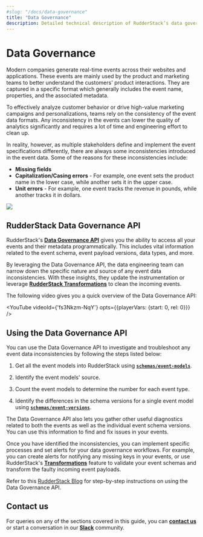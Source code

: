 ```yaml
---
#slug: "/docs/data-governance"
title: "Data Governance"
description: Detailed technical description of RudderStack’s data governance feature to access your events and fix any inconsistencies programmatically.
---
```


# Data Governance

Modern companies generate real-time events across their websites and applications. These events are mainly used by the product and marketing teams to better understand the customers' product interactions. They are captured in a specific format which generally includes the event name, properties, and the associated metadata.

To effectively analyze customer behavior or drive high-value marketing campaigns and personalizations, teams rely on the consistency of the event data formats. Any inconsistency in the events can lower the quality of analytics significantly and requires a lot of time and engineering effort to clean up.

In reality, however, as multiple stakeholders define and implement the event specifications differently, there are always some inconsistencies introduced in the event data. Some of the reasons for these inconsistencies include:

- **Missing fields**
- **Capitalization/Casing errors** - For example, one event sets the product name in the lower case, while another sets it in the upper case.
- **Unit errors** - For example, one event tracks the revenue in pounds, while another tracks it in dollars.

<a href="https://rudderstack.com/pricing" target="_blank">
<img src="https://img.shields.io/static/v1?label=Plan&message=Enterprise&color=blueviolet" class="githubBadge" />
</a>

## RudderStack Data Governance API

RudderStack's [**Data Governance API**](https://rudderstack.com/docs/data-governance/rudderstack-data-governance-api/) gives you the ability to access all your events and their metadata programmatically. This includes vital information related to the event schema, event payload versions, data types, and more.

By leveraging the Data Governance API, the data engineering team can narrow down the specific nature and source of any event data inconsistencies. With these insights, they update the instrumentation or leverage [**RudderStack Transformations**](https://rudderstack.com/docs/transformations) to clean the incoming events.

The following video gives you a quick overview of the Data Governance API:

<!--https://www.youtube.com/watch?v=fs3Nkzm-NqY&t=18s&ab_channel=RudderStack-->

<YouTube
  videoId={'fs3Nkzm-NqY'}
  opts={{playerVars: {start: 0, rel: 0}}}
/>

## Using the Data Governance API

You can use the Data Governance API to investigate and troubleshoot any event data inconsistencies by following the steps listed below:

1. Get all the event models into RudderStack using [**`schemas/event-models`**](https://rudderstack.com/docs/data-governance/rudderstack-data-governance-api/#schemas-event-models).

2. Identify the event models' source.

3. Count the event models to determine the number for each event type.

4. Identify the differences in the schema versions for a single event model using [**`schemas/event-versions`**](https://rudderstack.com/docs/data-governance/rudderstack-data-governance-api/#schemas-event-versions).

<div class="successBlock">

  The Data Governance API also lets you gather other useful diagnostics related to both the events as well as the individual event schema versions. You can use this information to find and fix issues in your events.
</div>

Once you have identified the inconsistencies, you can implement specific processes and set alerts for your data governance workflows. For example, you can create alerts for notifying any missing keys in your events, or use RudderStack's [**Transformations**](https://www.rudderstack.com/docs/transformations/) feature to validate your event schemas and transform the faulty incoming event payloads.

<div class="infoBlock">

Refer to this <a href="https://rudderstack.com/blog/rudderstacks-data-governance-api">RudderStack Blog</a> for step-by-step instructions on using the Data Governance API.
</div>

## Contact us

For queries on any of the sections covered in this guide, you can [**contact us**](mailto:%20docs@rudderstack.com) or start a conversation in our [**Slack**](https://rudderstack.com/join-rudderstack-slack-community) community.

